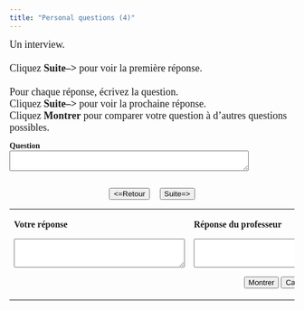```yaml
---
title: "Personal questions (4)"
---
```

<head>
  <style>
    body {
      font-family: Garamond, serif;
    }
  </style>
</head>

<p><font face="Garamond" size="4">Un interview.<br><br />
Cliquez <strong>Suite--></strong> pour voir la première réponse.      <br />  
Pour chaque réponse, écrivez la question.<br>
        Cliquez <strong>Suite--></strong> pour voir la prochaine réponse.<br>
        Cliquez <strong>Montrer</strong> pour comparer votre question à d'autres questions possibles.</font></p>


  <form name="qbox" action="" method="post">
    <p>
      <b>Question</b><br />
      <textarea name="q" rows="2" wrap="virtual" cols="50"></textarea>
    </p>
    <center>
      <br>
      <button onClick="begin(-1)" type="button">&lt;=Retour</button>
      &nbsp; &nbsp;
      <button onClick="begin(1)" type="button">Suite=&gt;</button>
      <br />

    </center>
  </form>

  <table width="80%" border="0" align="center">
    <tbody>
      <tr>
        <td valign="top" width="236">
          <p>
            <b>Votre réponse</b>
          </p>
          <form name="Sinput" action="" method="post">
            <p>
              <textarea name="Content" rows="3" wrap="virtual" cols="35"></textarea>
            </p>
          </form>
        </td>
        <td valign="top" width="308">
          <p>
            <b>Réponse du professeur</b>
          </p>
          <form name="feedback" action="" method="post">
            <p>
              <textarea name="fb" rows="3" wrap="virtual" cols="35"></textarea>
            </p>
          </form>
          <form name="Check" action="" method="post">
            <center>
              <button onClick="checkAnswer()" type="button">Montrer</button>
              <button onClick="hideAnswer()" type="button">Cacher</button>
            </center>
          </form>
        </td>
      </tr>
    </tbody>
  </table>


<SCRIPT language=Javascript><!--//
//  This code is based on a script by Marmoe Soemarmo.  
//  Dan Beeby modified it and wrote the creation interface, JavaScripts, and Perl Scripts.
//  http://lang.swarthmore.edu/mellon -- dbeeby@haverford.edu.
//  Content by Alison Murray Levine, University of Virginia, alevine@virginia.edu.
//  You may borrow and modify these scripts, but please give credit where credit is due.
	var Question= new Array();
	var Answer= new Array();
//---------------------DATA--------------------

Question[1]="Sylvie Martin.";Question[2]="J'étudie le français.";Question[3]="Je pars à trois heures.";Question[4]="J'habite au numéro 2, rue Vivaldi.";Question[5]="Je suis cinéaste.";Question[6]="Je travaille à Hollywood.";Question[7]="Oui, j'aime beaucoup cette ville.";Question[8]="Parce que je voulais être riche et célèbre.";Question[9]="Je vais au Mexique.";Question[10]="J'aime écrire des scénarios et danser le rock.";Question[11]="Non, je suis très patiente.";

Answer[1]="Comment vous appelez-vous? /Vous vous appelez comment? /Votre nom?.";Answer[2]="Qu'est-ce que vous étudiez?";Answer[3]="Quand est-ce que vous partez? Vous partez quand?";Answer[4]="Vous habitez où? Où est-ce que vous habitez? Votre domicile?.";Answer[5]="Votre profession? Qu'est-ce que vous faites?";Answer[6]="Où est-ce que vous travaillez? Vous travaillez où?";Answer[7]="Vous aimez la ville de Hollywood? Est-ce que vous aimez la  ville de Hollywood?";Answer[8]="Pourquoi est-ce que vous êtes cinéaste? Pourquoi est-ce que vous faites cette profession?";Answer[9]="Où est-ce que vous allez en vacances? Vous allez où en vacances?";Answer[10]="Qu'est-ce que vous aimez faire?";Answer[11]="Est-ce que vous êtes impatient? Vous êtes impatient?";

//-------------------END DATA-------------


  var NextQ = 0;
  var QN = 0;

  function begin(QN) {
    NextQ = NextQ + QN;
    if (Question[NextQ] == null) {
      alert("Il n’y a plus de questions. Cliquez sur suite/retour pour revoir les questions.");
    }
    document.feedback.fb.value = "";
    document.Sinput.Content.value = "";
    document.qbox.q.value = Question[NextQ];
  }

  function checkAnswer() {
    if (document.Sinput.Content.value === "") {
      document.feedback.fb.value = "Essayez de répondre à la question avant de voir la réponse du professeur.";
    } else {
      document.feedback.fb.value = Answer[NextQ];
    }
  }

  function hideAnswer() {
    document.feedback.fb.value = "";
  }
  //-->
</script>
